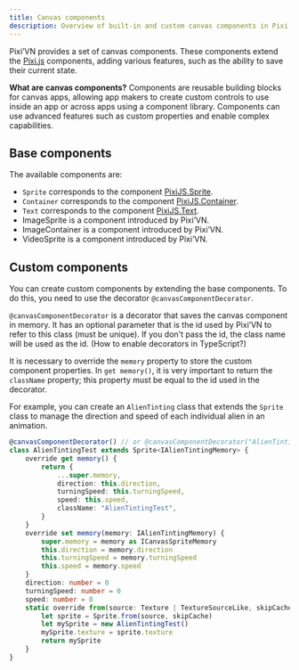 ```yaml
---
title: Canvas components
description: Overview of built-in and custom canvas components in Pixi’VN, including extension and memory features.
---
```


Pixi’VN provides a set of canvas components. These components extend the [Pixi.js](https://pixijs.com/) components, adding various features, such as the ability to save their current state.

**What are canvas components?** Components are reusable building blocks for canvas apps, allowing app makers to create custom controls to use inside an app or across apps using a component library. Components can use advanced features such as custom properties and enable complex capabilities.

## Base components

The available components are:

* `Sprite` corresponds to the component [PixiJS.Sprite](https://pixijs.com/8.x/guides/components/sprites).
* `Container` corresponds to the component [PixiJS.Container](https://pixijs.com/8.x/guides/components/containers).
* `Text` corresponds to the component [PixiJS.Text](https://pixijs.com/8.x/guides/components/text).
* <DynamicLink href="/start/canvas-images">ImageSprite</DynamicLink> is a component introduced by Pixi’VN.
* <DynamicLink href="/start/canvas-image-container">ImageContainer</DynamicLink> is a component introduced by Pixi’VN.
* <DynamicLink href="/start/canvas-videos">VideoSprite</DynamicLink> is a component introduced by Pixi’VN.

## Custom components

You can create custom components by extending the base components. To do this, you need to use the decorator `@canvasComponentDecorator`.

`@canvasComponentDecorator` is a decorator that saves the canvas component in memory. It has an optional parameter that is the id used by Pixi’VN to refer to this class (must be unique). If you don't pass the id, the class name will be used as the id. (<DynamicLink href="/other-topics/faq#how-enable-the-decorators-in-typescript">How to enable decorators in TypeScript?</DynamicLink>)

It is necessary to override the `memory` property to store the custom component properties.
In `get memory()`, it is very important to return the `className` property; this property must be equal to the id used in the decorator.

For example, you can create an `AlienTinting` class that extends the `Sprite` class to manage the direction and speed of each individual alien in an animation.

```typescript title="canvas/components/AlienTinting.ts"
@canvasComponentDecorator() // or @canvasComponentDecorator("AlienTintingTest")
class AlienTintingTest extends Sprite<IAlienTintingMemory> {
    override get memory() {
        return {
            ...super.memory,
            direction: this.direction,
            turningSpeed: this.turningSpeed,
            speed: this.speed,
            className: "AlienTintingTest",
        }
    }
    override set memory(memory: IAlienTintingMemory) {
        super.memory = memory as ICanvasSpriteMemory
        this.direction = memory.direction
        this.turningSpeed = memory.turningSpeed
        this.speed = memory.speed
    }
    direction: number = 0
    turningSpeed: number = 0
    speed: number = 0
    static override from(source: Texture | TextureSourceLike, skipCache?: boolean) {
        let sprite = Sprite.from(source, skipCache)
        let mySprite = new AlienTintingTest()
        mySprite.texture = sprite.texture
        return mySprite
    }
}
```
